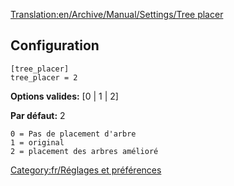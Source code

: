 [[Translation:en/Archive/Manual/Settings/Tree placer]]


== Configuration ==

<pre>
[tree_placer]
tree_placer = 2
</pre>

'''Options valides:''' [0 | 1 | 2]

'''Par défaut:''' 2

<pre>
0 = Pas de placement d'arbre
1 = original
2 = placement des arbres amélioré
</pre>

[[Category:fr/Réglages et préférences]]